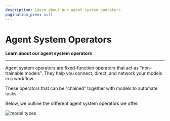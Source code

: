 ---
description: Learn about our agent system operators
pagination_prev: null
---

# Agent System Operators

**Learn about our agent system operators**
<hr />

Agent system operators are fixed-function operators that act as "non-trainable models". They help you connect, direct, and network your models in a workflow.

These operators that can be “chained” together with models to automate tasks.

Below, we outline the different agent system operators we offer.

![model types](/img/others/agent-system-operators.png)


<DocCardList/>
